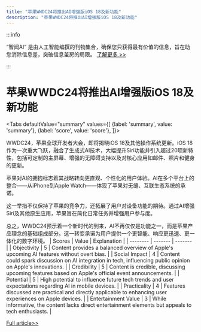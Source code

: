 ```yaml
---
title: "苹果WWDC24将推出AI增强版iOS 18及新功能"
description: "苹果WWDC24将推出AI增强版iOS 18及新功能"
---
```



:::info

“智闻AI“ 是由人工智能编撰的刊物集合，确保您只获得最有价值的信息，旨在助您消除信息差，突破信息茧房的局限。  [了解更多 >>](/)

:::

# 苹果WWDC24将推出AI增强版iOS 18及新功能


<Tabs
	defaultValue="summary"
	values={[
	{label: 'summary', value: 'summary'},
	{label: 'score', value: 'score'},
]}>
<TabItem value="summary">


WWDC24，苹果全球开发者大会，即将揭晓iOS 18及其他操作系统更新。iOS 18作为一次重大飞跃，融合了生成式AI技术，大幅提升Siri功能并引入超过20项新特性，包括可定制的主屏幕、增强的无障碍支持以及对核心应用如邮件、照片和健身的更新。

苹果对AI的拥抱标志着其战略转向更直观、个性化的用户体验。AI在多个平台上的整合——从iPhone到Apple Watch——体现了苹果对无缝、互联生态系统的承诺。

这一举措不仅保持了苹果的竞争力，还拓展了用户对设备功能的期待。通过AI增强Siri及其他原生应用，苹果旨在简化日常任务并增强用户参与度。

总之，WWDC24预示着一个新时代的到来，AI不再仅仅是功能之一，而是苹果产品理念的基础组成部分。这一转变承诺为用户提供一个更智能、响应更迅速、更一体化的数字环境。
</TabItem>
<TabItem value="score">
	| Scores     | Value   | Explanation |
	| -------- | ------- | ------- |
	| Objectivity  | 5    | Content provides a balanced overview of Apple's upcoming AI features without overt bias.    |
	| Social Impact | 4     | Content could spark discussion on AI integration in tech, influencing public opinion on Apple's innovations.    |
	| Credibility    | 5    | Content is credible, discussing upcoming features based on Apple's official event announcements.    |
	| Potential    | 5    | High potential to influence future tech trends and user expectations regarding AI in mobile devices.    |
	| Practicality    | 4    | Features discussed are practical and directly applicable to enhancing user experiences on Apple devices.    |
	| Entertainment Value    | 3    | While informative, the content lacks direct entertainment elements but appeals to tech enthusiasts.    |
</TabItem>
</Tabs>

[Full article>>](https://readhub.cn/topic/8aDDk41OXfx)
